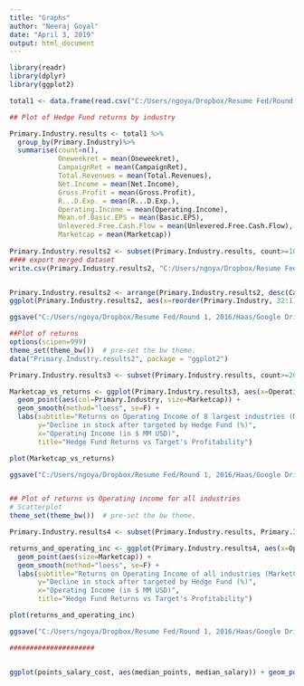 ```yaml
---
title: "Graphs"
author: "Neeraj Goyal"
date: "April 3, 2019"
output: html_document
---
```

```r
library(readr)
library(dplyr)
library(ggplot2)

total1 <- data.frame(read.csv("C:/Users/ngoya/Dropbox/Resume Fed/Round 1, 2016/Haas/Google Drive - Activist Hedge Fund Project/Activist Hedge Funds/output/total1.csv"))

## Plot of Hedge Fund returns by industry

Primary.Industry.results <- total1 %>%
  group_by(Primary.Industry)%>%
  summarise(count=n(),
            Oneweekret = mean(Oneweekret),
            CampaignRet = mean(CampaignRet),
            Total.Revenues = mean(Total.Revenues),
            Net.Income = mean(Net.Income),
            Gross.Profit = mean(Gross.Profit),
            R...D.Exp. = mean(R...D.Exp.),
            Operating.Income = mean(Operating.Income),
            Mean.of.Basic.EPS = mean(Basic.EPS),
            Unlevered.Free.Cash.Flow = mean(Unlevered.Free.Cash.Flow),
            Marketcap = mean(Marketcap))
 
Primary.Industry.results2 <- subset(Primary.Industry.results, count>=10)
#### export merged dataset
write.csv(Primary.Industry.results2, "C:/Users/ngoya/Dropbox/Resume Fed/Round 1, 2016/Haas/Google Drive - Activist Hedge Fund Project/Activist Hedge Funds/output/Primary.Industry.results2.csv")


Primary.Industry.results2 <- arrange(Primary.Industry.results2, desc(CampaignRet))
ggplot(Primary.Industry.results2, aes(x=reorder(Primary.Industry, 32:1), y=CampaignRet)) + coord_flip() + labs(title = "Average Hedge Fund returns by industry", x = "Primary Industry", y= "Hedge Fund Return % (when n per industry > 10)") + geom_bar(stat='identity') + geom_hline(yintercept = mean(Primary.Industry.results2$CampaignRet), color='red', size=2)

ggsave("C:/Users/ngoya/Dropbox/Resume Fed/Round 1, 2016/Haas/Google Drive - Activist Hedge Fund Project/Activist Hedge Funds/images/Returns_by_industry.png")

##Plot of returns
options(scipen=999)  
theme_set(theme_bw())  # pre-set the bw theme.
data("Primary.Industry.results2", package = "ggplot2")

Primary.Industry.results3 <- subset(Primary.Industry.results, count>=20)

Marketcap_vs_returns <- ggplot(Primary.Industry.results3, aes(x=Operating.Income, y=CampaignRet)) + 
  geom_point(aes(col=Primary.Industry, size=Marketcap)) + 
  geom_smooth(method="loess", se=F) + 
  labs(subtitle="Returns on Operating Income of 8 largest industries (MarketCap in $ MM USD)", 
       y="Decline in stock after targeted by Hedge Fund (%)", 
       x="Operating Income (in $ MM USD)", 
       title="Hedge Fund Returns vs Target's Profitability")

plot(Marketcap_vs_returns)

ggsave("C:/Users/ngoya/Dropbox/Resume Fed/Round 1, 2016/Haas/Google Drive - Activist Hedge Fund Project/Activist Hedge Funds/images/Marketcap_vs_returns_top_8.png")


## Plot of returns vs Operating income for all industries
# Scatterplot
theme_set(theme_bw())  # pre-set the bw theme.

Primary.Industry.results4 <- subset(Primary.Industry.results, Primary.Industry != "Trading Companies and Distributors")

returns_and_operating_inc <- ggplot(Primary.Industry.results4, aes(x=Operating.Income, y=CampaignRet)) + 
  geom_point(aes(size=Marketcap)) + 
  geom_smooth(method="loess", se=F) + 
  labs(subtitle="Returns on Operating Income of all industries (MarketCap in $ MM USD)", 
       y="Decline in stock after targeted by Hedge Fund (%)", 
       x="Operating Income (in $ MM USD)", 
       title="Hedge Fund Returns vs Target's Profitability")

plot(returns_and_operating_inc)

ggsave("C:/Users/ngoya/Dropbox/Resume Fed/Round 1, 2016/Haas/Google Drive - Activist Hedge Fund Project/Activist Hedge Funds/images/returns_and_operating_inc_all.png")

#####################


ggplot(points_salary_cost, aes(median_points, median_salary)) + geom_point(aes(size = Marketcap)) + theme_minimal() + labs(title = "Efficiency of NBA Teams - Cost per point (larger circle implies more inefficient)", x = "Median Points", y= "Median Salary ($USD Millions)") + geom_text(label=points_salary_cost$team)


```

